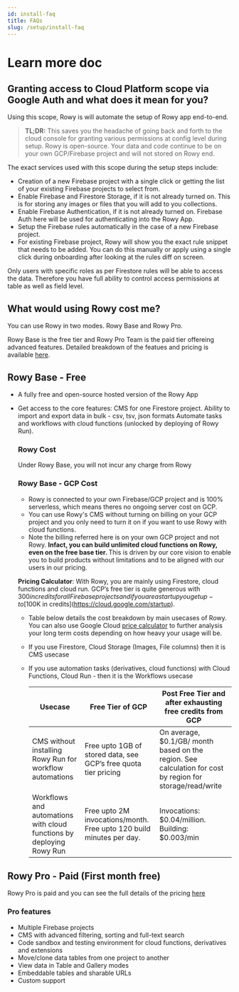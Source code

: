 ```yaml
---
id: install-faq
title: FAQs
slug: /setup/install-faq
---
```



# Learn more doc

## Granting access to Cloud Platform scope via Google Auth and what does it mean for you?

Using this scope, Rowy is will automate the setup of Rowy app end-to-end. 

> **TL;DR:** This saves you the headache of going back and forth to the cloud console for granting various permissions at config level during setup. Rowy is open-source. Your data and code continue to be on your own GCP/Firebase project and will not stored on Rowy end.
> 

The exact services used with this scope during the setup steps include:

- Creation of a new Firebase project with a single click or getting the list of your existing Firebase projects to select from.
- Enable Firebase and Firestore Storage, if it is not already turned on. This is for storing any images or files that you will add to you collections.
- Enable Firebase Authentication, if it is not already turned on. Firebase Auth here will be used for authenticating into the Rowy App.
- Setup the Firebase rules automatically in the case of a new Firebase project.
- For existing Firebase project, Rowy will show you the exact rule snippet that needs to be added. You can do this manually or apply using a single click during onboarding after looking at the rules diff on screen.

Only users with specific roles as per Firestore rules will be able to access the data. Therefore you have full ability to control access permissions at table as well as field level. 

## What would using Rowy cost me?

You can use Rowy in two modes. Rowy Base and Rowy Pro.

Rowy Base is the free tier and Rowy Pro Team is the paid tier offereing advanced features. Detailed breakdown of the featues and pricing is available [here](https://www.rowy.io/pricing).

## Rowy Base - Free

- A fully free and open-source hosted version of the Rowy App
- Get access to the core features: CMS for one Firestore project. Ability to import and export data in bulk - csv, tsv, json formats Automate tasks and workflows with cloud functions (unlocked by deploying of Rowy Run).
    
   ### **Rowy Cost**
    
    Under Rowy Base, you will not incur any charge from Rowy

   ### **Rowy Base - GCP Cost**
    
    - Rowy is connected to your own Firebase/GCP project and is 100% serverless, which means theres no ongoing server cost on GCP. 
    - You can use Rowy's CMS without turning on billing on your GCP project and you only need to turn it on if you want to use Rowy with cloud functions. 
    - Note the billing referred here is on your own GCP project and not Rowy. <b>Infact, you can build unlimited cloud functions on Rowy, even on the free base tier. </b>This is driven by our core vision to enable you to build products without limitations and to be aligned with our users in our pricing. 

    <b>Pricing Calculator</b>: With Rowy, you are mainly using Firestore, cloud functions and cloud run. GCP’s free tier is quite generous with $300 in credits for all Firebase projects and if you are a startup you get up-to [$100K in credits](https://cloud.google.com/startup).
    - Table below details the cost breakdown by main usecases of Rowy. You can also use Google Cloud [price calculator](https://cloud.google.com/products/calculator) to further analysis your long term costs depending on how heavy your usage will be.
    - If you use Firestore, Cloud Storage (Images, File columns) then it is CMS usecase
    - If you use automation tasks (derivatives, cloud functions) with Cloud Functions, Cloud Run - then it is the Workflows usecase 
    
        
        | Usecase | Free Tier of GCP | Post Free Tier and after exhausting free credits from GCP |
        | --- | --- | --- |
        | CMS without installing Rowy Run for workflow automations | Free upto 1GB of stored data, see GCP’s free quota tier pricing | On average, $0.1/GB/ month based on the region. See calculation for cost by region for storage/read/write |
        | Workflows and automations with cloud functions by deploying Rowy Run | Free upto 2M invocations/month. Free upto 120 build minutes per day.  | Invocations: $0.04/million. Building: $0.003/min |

## Rowy Pro - Paid (First month free)

Rowy Pro is paid and you can see the full details of the pricing [here](https://rowy.io/pricing)

### **Pro features**

- Multiple Firebase projects
- CMS with advanced filtering, sorting and full-text search
- Code sandbox and testing environment for cloud functions, derivatives and extensions
- Move/clone data tables from one project to another
- View data in Table and Gallery modes
- Embeddable tables and sharable URLs
- Custom support

